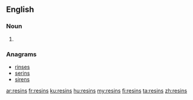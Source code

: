 ==English==

===Noun===
{{head|en|plural}}

# {{plural of|resin|lang=en}}

===Anagrams===
* [[rinses#English|rinses]]
* [[serins#English|serins]]
* [[sirens#English|sirens]]

[[ar:resins]]
[[fr:resins]]
[[ku:resins]]
[[hu:resins]]
[[my:resins]]
[[fi:resins]]
[[ta:resins]]
[[zh:resins]]